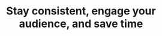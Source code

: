 ---
title: "Stay consistent, engage your audience, and save time"
image1: "/assets/imgs/faq/marketing/image1.png"
image2: "/assets/imgs/faq/marketing/image2.png"
items:
  - question: "Optimized posting times"
    answer: "Visualize your content calendar, making it easy plan, edit, and collaborate on posts with 
    your content calendar visibility."
  - question: "Content calendar visibility"
    answer: "Visualize your content calendar, making it easy plan, edit, and collaborate on posts with 
    your content calendar visibility."
  - question: "Scheduling made simple"
    answer: "Visualize your content calendar, making it easy plan, edit, and collaborate on posts with 
    your content calendar visibility."
---